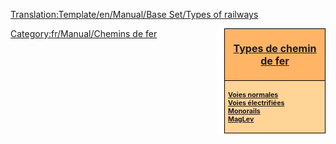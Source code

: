 <noinclude>[[Translation:Template/en/Manual/Base Set/Types of railways]]</noinclude><div style="float:right; padding-left:12px; background:#ffffff;">
<div style="width:150px; border:1px solid #000000; background:#ffb466; padding:5px; -moz-border-radius-topleft:5px; -moz-border-radius-topright:5px; font-size: 12pt;">
<center><strong><font size="3">[[fr/Manual/Base Set/Types de chemin de fer|Types de chemin de fer]]</font></strong></center>
</div>
<div style="width:150px;  border:1px solid black; border-top-width: 0px; background:#ffd496; padding:5px; -moz-border-radius-bottomleft:5px; -moz-border-radius-bottomright:8px; font-size: 8pt;">
<strong>
[[fr/Manual/Base Set/Lignes ferroviaires|Voies normales]]<br/>
[[fr/Manual/Base Set/Chemin de fer électrifié|Voies électrifiées]]<br/>
[[fr/Manual/Base Set/Monorail|Monorails]]<br/>
[[fr/Manual/Base Set/MagLev|MagLev]]
</strong>
</div>
</div>
<includeonly>[[Category:fr/Manual/Chemins de fer]]</includeonly>